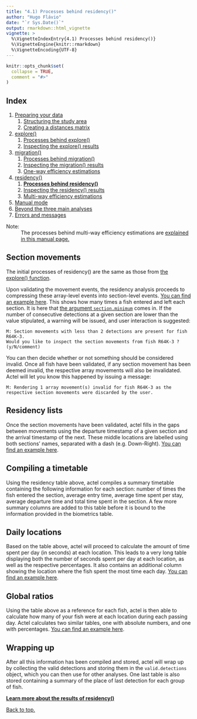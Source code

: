 ```yaml
---
title: "4.1) Processes behind residency()"
author: "Hugo Flávio"
date: "`r Sys.Date()`"
output: rmarkdown::html_vignette
vignette: >
  %\VignetteIndexEntry{4.1) Processes behind residency()}
  %\VignetteEngine{knitr::rmarkdown}
  %\VignetteEncoding{UTF-8}
---
```


```r
knitr::opts_chunk$set(
  collapse = TRUE,
  comment = "#>"
)
```

## Index

1. [Preparing your data](a-0_workspace_requirements.html)
    1. [Structuring the study area](a-1_study_area.html)
    1. [Creating a distances matrix](a-2_distances_matrix.html)
1. [explore()](b-0_explore.html)
    1. [Processes behind explore()](b-1_explore_processes.html)
    1. [Inspecting the explore() results](b-2_explore_results.html)
1. [migration()](c-0_migration.html)
    1. [Processes behind migration()](c-1_migration_processes.html)
    1. [Inspecting the migration() results](c-2_migration_results.html)
    1. [One-way efficiency estimations](c-3_migration_efficiency.html)
1. [residency()](d-0_residency.html)
    1. [__Processes behind residency()__](d-1_residency_processes.html)
    1. [Inspecting the residency() results](d-2_residency_results.html)
    1. [Multi-way efficiency estimations](d-3_residency_efficiency.html)
1. [Manual mode](e-0_manual_mode.html)
1. [Beyond the three main analyses](f-0_post_functions.html)
1. [Errors and messages](g-0_messages.html)


Note: 
  : The processes behind multi-way efficiency estimations are [explained in this manual page.](d-3_residency_efficiency.html)

## Section movements

The initial processes of residency() are the same as those from [the explore() function](b-1_explore_processes.html).

Upon validating the movement events, the residency analysis proceeds to compressing these array-level events into section-level events. [You can find an example here](d-2_residency_results.html#section.movements). This shows how many times a fish entered and left each section. It is here that [the argument `section.minimum`](d-0_residency.html#section.minimum) comes in. If the number of consecutive detections at a given section are lower than the value stipulated, a warning will be issued, and user interaction is suggested:

````
M: Section movements with less than 2 detections are present for fish R64K-3.
Would you like to inspect the section movements from fish R64K-3 ?(y/N/comment)
````

You can then decide whether or not something should be considered invalid. Once all fish have been validated, if any section movement has been deemed invalid, the respective array movements will also be invalidated. Actel will let you know this happened by issuing a message:

````
M: Rendering 1 array movement(s) invalid for fish R64K-3 as the respective section movements were discarded by the user.
````

## Residency lists

Once the section movements have been validated, actel fills in the gaps between movements using the departure timestamp of a given section and the arrival timestamp of the next. These middle locations are labelled using both sections' names, separated with a dash (e.g. Down-Right). [You can find an example here](d-2_residency_results.html#residency.list).


## Compiling a timetable

Using the residency table above, actel compiles a summary timetable containing the following information for each section: number of times the fish entered the section, average entry time, average time spent per stay, average departure time and total time spent in the section. A few more summary columns are added to this table before it is bound to the information provided in the biometrics table.


## Daily locations

Based on the table above, actel will proceed to calculate the amount of time spent per day (in seconds) at each location. This leads to a very long table displaying both the number of seconds spent per day at each location, as well as the respective percentages. It also contains an additional column showing the location where the fish spent the most time each day. [You can find an example here](d-2_residency_results.html#daily.ratios).


## Global ratios

Using the table above as a reference for each fish, actel is then able to calculate how many of your fish were at each location during each passing day. Actel calculates two similar tables, one with absolute numbers, and one with percentages. [You can find an example here](d-2_residency_results.html#global.ratios).


## Wrapping up

After all this information has been compiled and stored, actel will wrap up by collecting the valid detections and storing them in the `valid.detections` object, which you can then use for other analyses. One last table is also stored containing a summary of the place of last detection for each group of fish. 

__[Learn more about the results of residency()](d-2_residency_results.html)__

[Back to top.](#)
